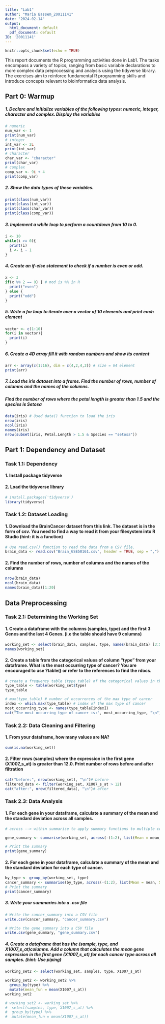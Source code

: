 ---
title: "Lab1"
author: "Maria Bassem_20011141"
date: "2024-02-14"
output:
  html_document: default
  pdf_document: default
ID: '20011141'
---


```{r setup, include=FALSE}
knitr::opts_chunk$set(echo = TRUE)
```
This report documents the R programming activities done in Lab1. The tasks encompass a variety of topics, ranging from basic variable declarations to more complex data preprocessing and analysis using the tidyverse library. The exercises aim to reinforce fundamental R programming skills and introduce concepts relevant to bioinformatics data analysis.


## Part 0: Warmup
##### 1. Declare and initialize variables of the following types: numeric, integer, character and complex. Display the variables
```{r}
# numeric
num_var <- 1
print(num_var)
# integer
int_var <- 2L
print(int_var)
# character
char_var <- "character"
print(char_var)
# complex
comp_var <- 9i + 4
print(comp_var)
```
##### 2. Show the data types of these variables.
```{r}
print(class(num_var))
print(class(int_var))
print(class(char_var))
print(class(comp_var))
```
##### 3. Implement a while loop to perform a countdown from 10 to 0.
```{r}
i <- 10
while(i >= 0){
  print(i)
  i <- i - 1
}
```
##### 4. Create an if-else statement to check if a number is even or odd.
```{r}
x <- 3
if(x %% 2 == 0) { # mod is %% in R
  print("even")
} else {
  print("odd")
}
```
##### 5. Write a for loop to iterate over a vector of 10 elements and print each element
```{r}
vector <- c(1:10)
for(i in vector){
  print(i)
}
```

##### 6. Create a 4D array fill it with random numbers and show its content
```{r} 
arr <- array(c(1:16), dim = c(4,2,4,2)) # size = 64 element
print(arr)
```

##### 7. Load the iris dataset into a frame. Find the number of rows, number of columns and the names of the columns. 
##### Find the number of rows where the petal length is greater than 1.5 and the species is Setosa
```{r}
data(iris) # Used data() function to load the iris
nrow(iris)
ncol(iris)
names(iris)
nrow(subset(iris, Petal.Length > 1.5 & Species == "setosa")) 
```

## Part 1: Dependency and Dataset
### Task 1.1: Dependency 
#### 1. Install package tidyverse
#### 2. Load the tidyverse library
```{r}
# install.packages('tidyverse')
library(tidyverse)
```

### Task 1.2: Dataset Loading
#### 1. Download the BrainCancer dataset from this link. The dataset is in the form of csv. You need to find a way to read it from your filesystem into R Studio (hint: it is a function)
```{r}
# Use read.csv() function to read the data from a CSV file.
brain_data <- read.csv("Brain_GSE50161.csv", header = TRUE, sep = ",") 
```


#### 2. Find the number of rows, number of columns and the names of the columns
```{r}
nrow(brain_data)
ncol(brain_data)
names(brain_data)[1:20]
```

## Data Preprocessing
### Task 2.1: Determining the Working Set
#### 1. Create a dataframe with the columns (samples, type) and the first 3 Genes and the last 4 Genes. (i.e the table should have 9 columns)
```{r}
working_set <- select(brain_data, samples, type, names(brain_data) [3:5], names(brain_data) [54674:54677])
names(working_set)
```

#### 2. Create a table from the categorical values of column “type” from your dataframe. What is the most occurring type of cancer? You are encouraged to use ?table() or refer to the references to find the rdocs.
```{r}
# create a frequency table (type_table) of the categorical values in the "type" column of the working_set dataframe.
type_table <- table(working_set$type)
type_table

# max(type_table) # number of occurrences of the max type of cancer
index <- which.max(type_table) # index of the max type of cancer
most_occurring_type <- names(type_table[index])
cat("The most occurring type of cancer is:", most_occurring_type, "\n")
```
### Task 2.2: Data Cleaning and Filtering
#### 1. From your dataframe, how many values are NA?
```{r}
sum(is.na(working_set))
```

#### 2. Filter rows (samples) where the expression in the first gene (X1007_s_at) is greater than 12.0. Print  number of rows before and after filtration
```{r}
cat("before:", nrow(working_set), "\n")# before
filtered_data <- filter(working_set, X1007_s_at > 12)
cat("after:", nrow(filtered_data), "\n")# after
```
### Task 2.3: Data Analysis
#### 1. For each gene in your dataframe, calculate a summary of the mean and the standard deviation across all samples.
```{r}
# across --> within summarise to apply summary functions to multiple columns.

gene_summary <- summarise(working_set, across(-(1:2), list(Mean = mean, StdDev = sd), na.rm = TRUE))

# Print the summary
print(gene_summary)
```

#### 2. For each gene in your dataframe, calculate a summary of the mean and the standard deviation for each type of cancer.
```{r}
by_type <- group_by(working_set, type)
cancer_summary <- summarise(by_type, across(-(1:2), list(Mean = mean, StdDev = sd)))
# Print the summary
print(cancer_summary)
```

##### 3. Write your summaries into a .csv file 
```{r}
# Write the cancer_summary into a CSV file
write.csv(cancer_summary, "cancer_summary.csv")

# Write the gene_summary into a CSV file
write.csv(gene_summary, "gene_summary.csv")
```

##### 4. Create a dataframe that has the (sample, type, and X1007_s_at)columns. Add a column that calculates the mean gene expression in the first gene (X1007_s_at) for each cancer type across all samples. (hint: Use piping)
```{r}
working_set2 <- select(working_set, samples, type, X1007_s_at)

working_set2 <- working_set2 %>%
  group_by(type) %>%
  mutate(mean_fun = mean(X1007_s_at))
working_set2

# working_set2 <- working_set %>%
#  select(samples, type, X1007_s_at) %>%
#  group_by(type) %>%
#  mutate(mean_fun = mean(X1007_s_at))
```
